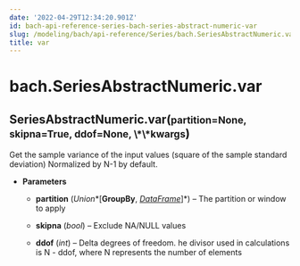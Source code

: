 ```yaml
---
date: '2022-04-29T12:34:20.901Z'
id: bach-api-reference-series-bach-series-abstract-numeric-var
slug: /modeling/bach/api-reference/Series/bach.SeriesAbstractNumeric.var/
title: var
---
```


# bach.SeriesAbstractNumeric.var

<div class="method">
<h2 class="signature-class"><span class="additional-name">SeriesAbstractNumeric.</span><span class="name">var(</span><small class="parameter-list"><span class="parameter" id="partition">partition=None</span>, <span class="parameter" id="skipna">skipna=True</span>, <span class="parameter" id="ddof">ddof=None</span>, <span class="parameter" id="**">\*\*kwargs</span></small>)</h2>


<div class="content">

Get the sample variance of the input values (square of the sample standard deviation)
Normalized by N-1 by default.


* **Parameters**

    
    * **partition** (*Union**[**GroupBy**, *[*DataFrame*](/docs/modeling/bach/api-reference/DataFrame/bach.DataFrame/#bach.DataFrame)*]*) – The partition or window to apply


    * **skipna** (*bool*) – Exclude NA/NULL values


    * **ddof** (*int*) – Delta degrees of freedom. he divisor used in calculations is N - ddof,
    where N represents the number of elements



</div>

</div>
